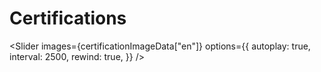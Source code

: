 
# Certifications

<Slider
  images={certificationImageData["en"]}
  options={{
    autoplay: true,
    interval: 2500,
    rewind: true,
  }}
/>
